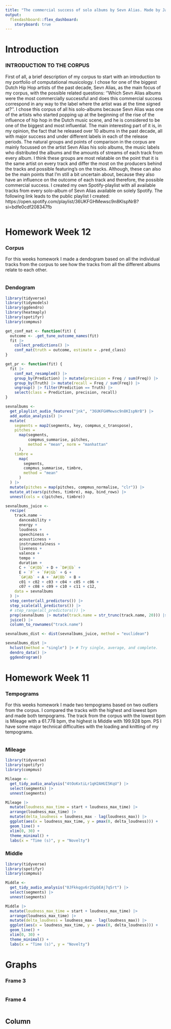 ```yaml
---
title: "The commercial success of solo albums by Sevn Alias. Made by Jari Kamps"
output: 
  flexdashboard::flex_dashboard:
    storyboard: true
---
```


Introduction {.storyboard}
=========================================

### INTRODUCTION TO THE CORPUS
First of all, a brief description of my corpus to start with an introduction to my portfolio of computational musicology. I chose for one of the biggest Dutch Hip Hop artists of the past decade, Sevn Alias, as the main focus of my corpus, with the possible related questions: ‘’Which Sevn Alias albums were the most commercially successful and does this commercial success correspond in any way to the label where the artist was at the time signed at?’’. I chose this corpus of all his solo-albums because Sevn Alias was one of the artists who started popping up at the beginning of the rise of the influence of hip hop in the Dutch music scene, and he is considered to be one of the biggest and most influential. The main interesting part of it is, in my opinion, the fact that he released over 10 albums in the past decade, all with major success and under different labels in each of the release periods. The natural groups and points of comparison in the corpus are mainly focussed on the artist Sevn Alias his solo albums, the music labels who distributed the albums and the amounts of streams of each track from every album. I think these groups are most relatable on the point that it is the same artist on every track and differ the most on the producers behind the tracks and possible featuring’s on the tracks. Although, these can also be the main points that I’m still a bit uncertain about, because they also have an influence on the outcome of each track and therefore, the possible commercial success. I created my own Spotify-playlist with all available tracks from every solo-album of Sevn Alias available on solely Spotify. The following link leads to the public playlist I created: https://open.spotify.com/playlist/36UKFGHMewsc9n8KIspNrB?si=bdfe0cdf208347fb

```r
```

Homework Week 12 {.storyboard}
=========================================

### Corpus
For this weeks homework I made a dendogram based on all the individual tracks from the corpus to see how the tracks from all the different albums relate to each other. 

```r
```

### Dendogram

```r
library(tidyverse)
library(tidymodels)
library(ggdendro)
library(heatmaply)
library(spotifyr)
library(compmus)

get_conf_mat <- function(fit) {
  outcome <- .get_tune_outcome_names(fit)
  fit |> 
    collect_predictions() |> 
    conf_mat(truth = outcome, estimate = .pred_class)
}  

get_pr <- function(fit) {
  fit |> 
    conf_mat_resampled() |> 
    group_by(Prediction) |> mutate(precision = Freq / sum(Freq)) |> 
    group_by(Truth) |> mutate(recall = Freq / sum(Freq)) |> 
    ungroup() |> filter(Prediction == Truth) |> 
    select(class = Prediction, precision, recall)
}  

sevnalbums <-
  get_playlist_audio_features("jnk", "36UKFGHMewsc9n8KIspNrB") |>
  add_audio_analysis() |>
  mutate(
    segments = map2(segments, key, compmus_c_transpose),
    pitches =
      map(segments,
          compmus_summarise, pitches,
          method = "mean", norm = "manhattan"
      ),
    timbre =
      map(
        segments,
        compmus_summarise, timbre,
        method = "mean"
      )
  ) |>
  mutate(pitches = map(pitches, compmus_normalise, "clr")) |>
  mutate_at(vars(pitches, timbre), map, bind_rows) |>
  unnest(cols = c(pitches, timbre))

sevnalbums_juice <-
  recipe(
    track.name ~
      danceability +
      energy +
      loudness +
      speechiness +
      acousticness +
      instrumentalness +
      liveness +
      valence +
      tempo +
      duration +
      C + `C#|Db` + D + `D#|Eb` +
      E + `F` + `F#|Gb` + G +
      `G#|Ab` + A + `A#|Bb` + B +
      c01 + c02 + c03 + c04 + c05 + c06 +
      c07 + c08 + c09 + c10 + c11 + c12,
    data = sevnalbums
  ) |>
  step_center(all_predictors()) |>
  step_scale(all_predictors()) |> 
  # step_range(all_predictors()) |> 
  prep(sevnalbums |> mutate(track.name = str_trunc(track.name, 20))) |>
  juice() |>
  column_to_rownames("track.name")

sevnalbums_dist <- dist(sevnalbums_juice, method = "euclidean")

sevnalbums_dist |> 
  hclust(method = "single") |> # Try single, average, and complete.
  dendro_data() |>
  ggdendrogram()

```

Homework Week 11 {.storyboard}
=========================================

### Tempograms
For this weeks homework I made two tempograms based on two outliers from the corpus. I compared the tracks with the highest and lowest bpm and made both tempograms. The track from the corpus with the lowest bpm is Mileage with a 61.778 bpm, the highest is Middle with 199.928 bpm. PS I have some major technical difficulties with the loading and knitting of my tempograms. 

```r
```

### Mileage

```r
library(tidyverse)
library(spotifyr)
library(compmus)

Mileage <-
  get_tidy_audio_analysis("4tOoKxtiLr1qH2AHUI5KqU") |>
  select(segments) |>
  unnest(segments)

Mileage |>
  mutate(loudness_max_time = start + loudness_max_time) |>
  arrange(loudness_max_time) |>
  mutate(delta_loudness = loudness_max - lag(loudness_max)) |>
  ggplot(aes(x = loudness_max_time, y = pmax(0, delta_loudness))) +
  geom_line() +
  xlim(0, 30) +
  theme_minimal() +
  labs(x = "Time (s)", y = "Novelty")

```

### Middle

```r
library(tidyverse)
library(spotifyr)
library(compmus)

Middle <-
  get_tidy_audio_analysis("0JFkkqgv6r2SpbEAj7q5rt") |>
  select(segments) |>
  unnest(segments)

Middle |>
  mutate(loudness_max_time = start + loudness_max_time) |>
  arrange(loudness_max_time) |>
  mutate(delta_loudness = loudness_max - lag(loudness_max)) |>
  ggplot(aes(x = loudness_max_time, y = pmax(0, delta_loudness))) +
  geom_line() +
  xlim(0, 30) +
  theme_minimal() +
  labs(x = "Time (s)", y = "Novelty")

```

Graphs {.storyboard}
=========================================

### Frame 3

```r
```

### Frame 4

```r
```

Column
-----------------------------------------